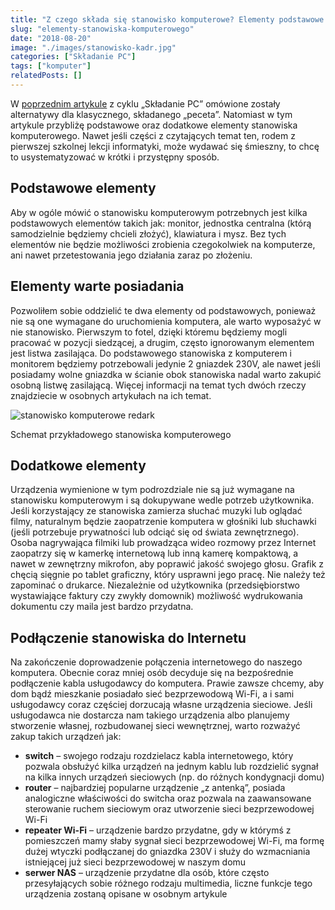 ```yaml
---
title: "Z czego składa się stanowisko komputerowe? Elementy podstawowe i dodatkowe"
slug: "elementy-stanowiska-komputerowego"
date: "2018-08-20"
image: "./images/stanowisko-kadr.jpg"
categories: ["Składanie PC"]
tags: ["komputer"]
relatedPosts: []
---
```


W [poprzednim artykule](/komputer-w-roznej-formie/) z cyklu „Składanie PC” omówione zostały alternatywy dla klasycznego, składanego „peceta”. Natomiast w tym artykule przybliżę podstawowe oraz dodatkowe elementy stanowiska komputerowego. Nawet jeśli części z czytających temat ten, rodem z pierwszej szkolnej lekcji informatyki, może wydawać się śmieszny, to chcę to usystematyzować w krótki i przystępny sposób.

## Podstawowe elementy

Aby w ogóle mówić o stanowisku komputerowym potrzebnych jest kilka podstawowych elementów takich jak: monitor, jednostka centralna (którą samodzielnie będziemy chcieli złożyć), klawiatura i mysz. Bez tych elementów nie będzie możliwości zrobienia czegokolwiek na komputerze, ani nawet przetestowania jego działania zaraz po złożeniu.

## Elementy warte posiadania

Pozwoliłem sobie oddzielić te dwa elementy od podstawowych, ponieważ nie są one wymagane do uruchomienia komputera, ale warto wyposażyć w nie stanowisko. Pierwszym to fotel, dzięki któremu będziemy mogli pracować w pozycji siedzącej, a drugim, często ignorowanym elementem jest listwa zasilająca. Do podstawowego stanowiska z komputerem i monitorem będziemy potrzebowali jedynie 2 gniazdek 230V, ale nawet jeśli posiadamy wolne gniazdka w ścianie obok stanowiska nadal warto zakupić osobną listwę zasilającą. Więcej informacji na temat tych dwóch rzeczy znajdziecie w osobnych artykułach na ich temat.

![stanowisko komputerowe redark](images/stanowisko2-margin-wm.png)

<ImageDescription>Schemat przykładowego stanowiska komputerowego</ImageDescription>

## Dodatkowe elementy

Urządzenia wymienione w tym podrozdziale nie są już wymagane na stanowisku komputerowym i są dokupywane wedle potrzeb użytkownika. Jeśli korzystający ze stanowiska zamierza słuchać muzyki lub oglądać filmy, naturalnym będzie zaopatrzenie komputera w głośniki lub słuchawki (jeśli potrzebuje prywatności lub odciąć się od świata zewnętrznego). Osoba nagrywająca filmiki lub prowadząca wideo rozmowy przez Internet zaopatrzy się w kamerkę internetową lub inną kamerę kompaktową, a nawet w zewnętrzny mikrofon, aby poprawić jakość swojego głosu. Grafik z chęcią sięgnie po tablet graficzny, który usprawni jego pracę. Nie należy też zapominać o drukarce. Niezależnie od użytkownika (przedsiębiorstwo wystawiające faktury czy zwykły domownik) możliwość wydrukowania dokumentu czy maila jest bardzo przydatna.

## Podłączenie stanowiska do Internetu

Na zakończenie doprowadzenie połączenia internetowego do naszego komputera. Obecnie coraz mniej osób decyduje się na bezpośrednie podłączenie kabla usługodawcy do komputera. Prawie zawsze chcemy, aby dom bądź mieszkanie posiadało sieć bezprzewodową Wi-Fi, a i sami usługodawcy coraz częściej dorzucają własne urządzenia sieciowe. Jeśli usługodawca nie dostarcza nam takiego urządzenia albo planujemy stworzenie własnej, rozbudowanej sieci wewnętrznej, warto rozważyć zakup takich urządzeń jak:

- **switch** – swojego rodzaju rozdzielacz kabla internetowego, który pozwala obsłużyć kilka urządzeń na jednym kablu lub rozdzielić sygnał na kilka innych urządzeń sieciowych (np. do różnych kondygnacji domu)
- **router** – najbardziej popularne urządzenie „z antenką”, posiada analogiczne właściwości do switcha oraz pozwala na zaawansowane sterowanie ruchem sieciowym oraz utworzenie sieci bezprzewodowej Wi-Fi
- **repeater Wi-Fi** – urządzenie bardzo przydatne, gdy w którymś z pomieszczeń mamy słaby sygnał sieci bezprzewodowej Wi-Fi, ma formę dużej wtyczki podłączanej do gniazdka 230V i służy do wzmacniania istniejącej już sieci bezprzewodowej w naszym domu
- **serwer NAS** – urządzenie przydatne dla osób, które często przesyłających sobie różnego rodzaju multimedia, liczne funkcje tego urządzenia zostaną opisane w osobnym artykule


<AssemblingPcFooter nextPost='/kablologia-przewody-jednostki-centralnej/'/>
